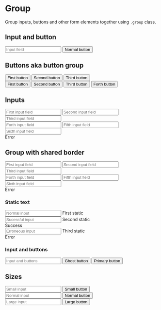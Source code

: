 
<Meta title="Components/Form/Elements/Group" />

# Group

Group inputs, buttons and other form elements together using <code>.group</code> class.

## Input and button

<Canvas>
  <div class="group">
    <input type="text" placeholder="Input field" />
    <button type="button">Normal button</button>
  </div>
</Canvas>

## Buttons aka button group

<Canvas>
  <div class="group">
    <button type="button">First button</button>
    <button type="button">Second button</button>
    <button type="button" class="active">
      Third button
    </button>
  </div>
</Canvas>

<Canvas>
  <div class="group size-sm">
    <button type="button" class="ghost">
      First button
    </button>
    <button type="button" class="ghost">
      Second button
    </button>
    <button type="button" class="ghost active">
      Third button
    </button>
    <button type="button" class="ghost">
      Forth button
    </button>
  </div>
</Canvas>

## Inputs

<Canvas>
  <form>
    <div class="form-group">
      <div class="group">
        <input type="text" placeholder="First input field" />
        <input type="text" placeholder="Second input field" />
        <input type="text" placeholder="Third input field" />
      </div>
    </div>
    <div class="form-group">
      <div class="group is-invalid">
        <input type="text" placeholder="Forth input field" />
        <input type="text" placeholder="Fifth input field" />
        <input type="text" placeholder="Sixth input field" />
      </div>
      <span class="form-info">Error</span>
    </div>
  </form>
</Canvas>

## Group with shared border

<Canvas>
  <form>
    <div class="form-group">
      <div class="group group-border">
        <input type="text" placeholder="First input field" />
        <input type="text" placeholder="Second input field" />
        <input type="text" placeholder="Third input field" />
      </div>
    </div>
    <div class="form-group">
      <div class="group group-border is-invalid">
        <input type="text" placeholder="Forth input field" />
        <input type="text" placeholder="Fifth input field" />
        <input type="text" placeholder="Sixth input field" />
      </div>
      <span class="form-info">Error</span>
    </div>
  </form>
</Canvas>

### Static text

<Canvas>
  <form>
    <div class="form-group">
      <div class="group group-border">
        <input type="text" placeholder="Normal input" />
        <span class="form-text">First static</span>
      </div>
    </div>
    <div class="form-group">
      <div class="group group-border is-valid">
        <input type="text" placeholder="Sucessful input" />
        <span class="form-text">Second static</span>
      </div>
      <span class="form-info">Success</span>
    </div>
    <div class="form-group">
      <div class="group group-border is-invalid">
        <input type="text" placeholder="Erroneous input" />
        <span class="form-text">Third static</span>
      </div>
      <span class="form-info">Error</span>
    </div>
  </form>
</Canvas>

### Input and buttons

<Canvas>
  <div class="group group-border">
    <input type="text" placeholder="Input and buttons" />
    <button type="button">Ghost button</button>
    <button type="button" class="primary">
      Primary button
    </button>
  </div>
</Canvas>

## Sizes

<Canvas>
  <div class="group size-sm">
    <input type="text" placeholder="Small input" />
    <button class="primary">Small button</button>
  </div>
</Canvas>

<Canvas>
  <div class="group">
    <input type="text" placeholder="Normal input" />
    <button type="button" class="primary">
      Normal button
    </button>
  </div>
</Canvas>

<Canvas>
  <div class="group size-lg">
    <input type="text" placeholder="Large input" />
    <button type="button" class="primary">
      Large button
    </button>
  </div>
</Canvas>
